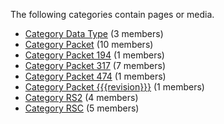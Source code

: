 <!-- DO NOT EDIT THIS FILE, CODE AUTOMATICALLY GENERATED BY category.sh -->
The following categories contain pages or media.
* [[Category Data Type]] (3 members)
* [[Category Packet]] (10 members)
* [[Category Packet 194]] (1 members)
* [[Category Packet 317]] (7 members)
* [[Category Packet 474]] (1 members)
* [[Category Packet {{{revision}}}]] (1 members)
* [[Category RS2]] (4 members)
* [[Category RSC]] (5 members)
